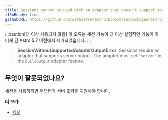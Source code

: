```yaml
---
title: Sessions cannot be used with an adapter that doesn't support server output.
i18nReady: true
githubURL: https://github.com/withastro/astro/blob/main/packages/astro/src/core/errors/errors-data.ts
---
```


:::caution[더 이상 사용되지 않음]
이 오류는 세션 기능이 더 이상 실험적인 기능이 아니게 된 Astro 5.7 버전에서 제거되었습니다.
:::

> **SessionWithoutSupportedAdapterOutputError**: Sessions require an adapter that supports server output. The adapter must set `"server"` in the `buildOutput` adapter feature.

## 무엇이 잘못되었나요?
세션을 사용하려면 어댑터가 서버 출력을 지원해야 합니다.

**더 보기:**
- [세션](/ko/guides/sessions/)
